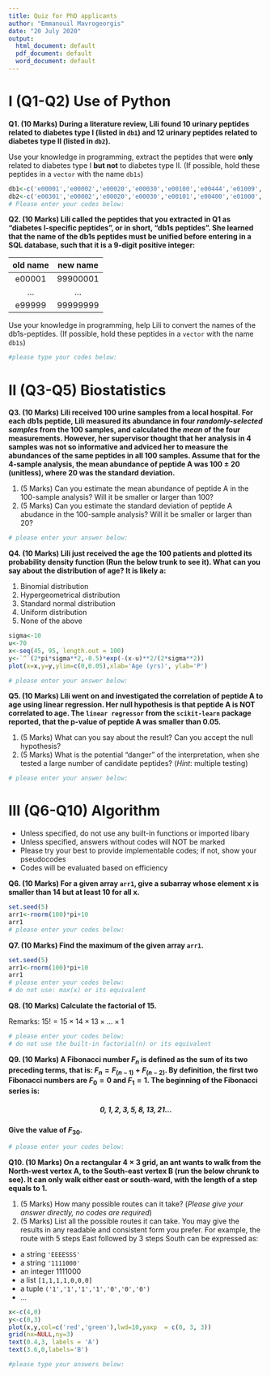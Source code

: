 ```yaml
---
title: Quiz for PhD applicants
author: "Emmanouil Mavrogeorgis"
date: "20 July 2020"
output:
  html_document: default
  pdf_document: default
  word_document: default
---
```


# I (Q1-Q2) Use of Python

**Q1. (10 Marks) During a literature review, Lili found $10$ urinary peptides related to diabetes type I (listed in `db1`) and $12$ urinary peptides related to diabetes type II (listed in `db2`).** 

Use your knowledge in programming, extract the peptides that were **only** related to diabetes type I **but not** to diabetes type II. (If possible, hold these peptides in a `vector` with the name `db1s`)

```r
db1<-c('e00001','e00002','e00020','e00030','e00100','e00444','e01009','e09000','e10000','e100001')
db2<-c('e00301','e00002','e00020','e00030','e00101','e00400','e01000','e09000','e10000','e100001','e20002','e30003')
# Please enter your codes below:

```

**Q2. (10 Marks) Lili called the peptides that you extracted in Q1 as "diabetes I-specific peptides", or in short, "db1s peptides". She learned that the name of the db1s peptides must be unified before entering in a SQL database, such that it is a 9-digit positive integer:**

|old name|new name|
|:------:|:------:|
|e00001|99900001|
|...|...|
|e99999|99999999|

Use your knowledge in programming, help Lili to convert the names of the db1s-peptides. (If possible, hold these peptides in a `vector` with the name `db1s`)

```r
#please type your codes below:

```
# II (Q3-Q5) Biostatistics
**Q3. (10 Marks) Lili received 100 urine samples from a local hospital. For each db1s peptide, Lili measured its abundance in four *randomly-selected samples* from the 100 samples, and calculated the *mean* of the four measurements. However, her supervisor thought that her analysis in 4 samples was not so informative and adviced her to measure the abundances of the same peptides in all 100 samples. Assume that for the 4-sample analysis, the mean abundance of peptide A was $100\pm 20$ (unitless), where 20 was the standard deviation.**

1. (5 Marks) Can you estimate the mean abundance of peptide A in the 100-sample analysis? Will it be smaller or larger than 100?
2. (5 Marks) Can you estimate the standard deviation of peptide A abudance in the 100-sample analysis? Will it be smaller or larger than 20?
```r
# please enter your answer below:

```

**Q4. (10 Marks) Lili just received the age the 100 patients and plotted its probability density function (Run the below trunk to see it). What can you say about the distribution of age? It is likely a:**

1. Binomial distribution
2. Hypergeometrical distribution
3. Standard normal distribution
4. Uniform distribution
5. None of the above
```r
sigma<-10
u<-70
x<-seq(45, 95, length.out = 100)
y<-`^`(2*pi*sigma**2,-0.5)*exp(-(x-u)**2/(2*sigma**2))
plot(x=x,y=y,ylim=c(0,0.05),xlab='Age (yrs)', ylab='P')
```

```r
# please enter your answer below:

```

**Q5. (10 Marks) Lili went on and investigated the correlation of peptide A to age using linear regression. Her null hypothesis is that peptide A is NOT correlated to age. The `linear regressor` from the `scikit-learn` package reported, that the p-value of peptide A was smaller than 0.05.**

1. (5 Marks) What can you say about the result? Can you accept the null hypothesis?
2. (5 Marks) What is the potential "danger" of the interpretation, when she tested a large number of candidate peptides? (*Hint*: multiple testing)
```r
# please enter your answer below:

```
# III (Q6-Q10) Algorithm
* Unless specified, do not use any built-in functions or imported libary
* Unless specified, answers without codes will NOT be marked
* Please try your best to provide implementable codes; if not, show your pseudocodes 
* Codes will be evaluated based on efficiency

**Q6. (10 Marks) For a given array `arr1`, give a subarray whose element x is smaller than 14 but at least 10 for all x.**
```r
set.seed(5)
arr1<-rnorm(100)*pi+10
arr1
# please enter your codes below:

```
**Q7. (10 Marks) Find the maximum of the given array `arr1`.** 
```r
set.seed(5)
arr1<-rnorm(100)*pi+10
arr1
# please enter your codes below:
# do not use: max(x) or its equivalent

```

**Q8. (10 Marks) Calculate the factorial of 15.** 

Remarks: $15!=15\times 14 \times 13 \times ... \times 1$

```r
# please enter your codes below:
# do not use the built-in factorial(n) or its equivalent

```

**Q9. (10 Marks) A Fibonacci number $F_n$ is defined as the sum of its two preceding terms, that is:
$F_n=F_{(n-1)}+F_{(n-2)}$. By definition, the first two Fibonacci numbers are $F_0=0$ and $F_1=1$. The beginning of the Fibonacci series is:**
<h5><center>$0,1,2,3,5,8,13,21...$</center></h5>

**Give the value of $F_{30}$.**
```r
# please enter your codes below:

```
**Q10. (10 Marks) On a rectangular $4\times 3$ grid, an ant wants to walk from the North-west vertex A, to the South-east vertex B (run the below chrunk to see). It can only walk either east or south-ward, with the length of a step equals to 1.** 

1. (5 Marks) How many possible routes can it take? (*Please give your answer directly, no codes are required*)
2. (5 Marks) List all the possible routes it can take. You may give the results in any readable and consistent form you prefer. For example, the route with 5 steps East followed by 3 steps South can be expressed as: 

* a string `'EEEESSS'` 
* a string `'1111000'`
* an integer $1111000$
* a list `[1,1,1,1,0,0,0]`
* a tuple `('1','1','1','1','0','0','0')`
* ...
    
```r
x<-c(4,0)
y<-c(0,3)
plot(x,y,col=c('red','green'),lwd=10,yaxp  = c(0, 3, 3))
grid(nx=NULL,ny=3)
text(0.4,3, labels = 'A')
text(3.6,0,labels='B')
```

```r
#please type your answers below:

```

